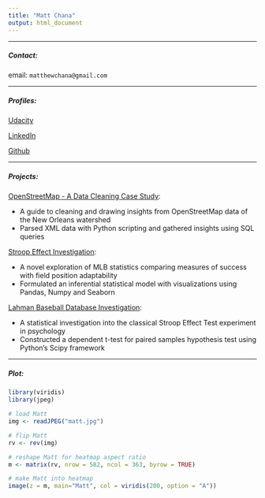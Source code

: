 ```yaml
---
title: "Matt Chana"
output: html_document
---
```

***  
##### Contact:

email: `matthewchana@gmail.com`

***
##### Profiles:

[Udacity](https://profiles.udacity.com/p/6660788570)

[LinkedIn](https://www.linkedin.com/in/matthewchana)

[Github](https://github.com/rancherobeans)

***
##### Projects:
[OpenStreetMap - A Data Cleaning Case Study](https://github.com/rancherobeans/udacity/blob/master/P3/PROJECT/OpenStreetMap_CaseStudy.ipynb):

* A guide to cleaning and drawing insights from OpenStreetMap data of the New Orleans watershed
* Parsed XML data with Python scripting and gathered insights using SQL queries


[Stroop Effect Investigation](https://github.com/rancherobeans/udacity/blob/master/P1/P1-Stroop-Effect-Investigation.ipynb):

* A novel exploration of MLB statistics comparing measures of success with field position adaptability
* Formulated an inferential statistical model with visualizations using Pandas, Numpy and Seaborn


[Lahman Baseball Database Investigation](https://github.com/rancherobeans/udacity/blob/master/P2/project/P2-Lahman-Baseball-Database-Investigation.ipynb): 

* A statistical investigation into the classical Stroop Effect Test experiment in psychology
* Constructed a dependent t-test for paired samples hypothesis test using Python’s Scipy framework

***
##### Plot:
```r
library(viridis)
library(jpeg)
```

```r
# load Matt
img <- readJPEG("matt.jpg")

# flip Matt
rv <- rev(img)

# reshape Matt for heatmap aspect ratio
m <- matrix(rv, nrow = 582, ncol = 363, byrow = TRUE)

# make Matt into heatmap
image(z = m, main="Matt", col = viridis(200, option = "A"))
```


<script>
  (function(i,s,o,g,r,a,m){i['GoogleAnalyticsObject']=r;i[r]=i[r]||function(){
  (i[r].q=i[r].q||[]).push(arguments)},i[r].l=1*new Date();a=s.createElement(o),
  m=s.getElementsByTagName(o)[0];a.async=1;a.src=g;m.parentNode.insertBefore(a,m)
  })(window,document,'script','https://www.google-analytics.com/analytics.js','ga');

  ga('create', 'UA-11851098-7', 'auto');
  ga('send', 'pageview');

</script>